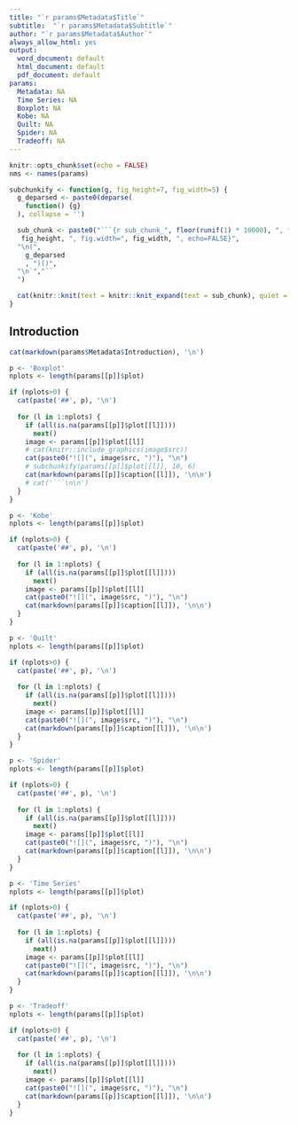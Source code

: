 ```yaml
---
title: "`r params$Metadata$Title`"
subtitle:  "`r params$Metadata$Subtitle`"
author: "`r params$Metadata$Author`"
always_allow_html: yes
output: 
  word_document: default
  html_document: default
  pdf_document: default
params:
  Metadata: NA
  Time Series: NA
  Boxplot: NA
  Kobe: NA
  Quilt: NA
  Spider: NA
  Tradeoff: NA
---
```



```r
knitr::opts_chunk$set(echo = FALSE)
nms <- names(params)

subchunkify <- function(g, fig_height=7, fig_width=5) {
  g_deparsed <- paste0(deparse(
    function() {g}
  ), collapse = '')

  sub_chunk <- paste0("```{r sub_chunk_", floor(runif(1) * 10000), ", fig.height=",
   fig_height, ", fig.width=", fig_width, ", echo=FALSE}",
  "\n(", 
    g_deparsed
    , ")()",
  "\n`","``
  ")

  cat(knitr::knit(text = knitr::knit_expand(text = sub_chunk), quiet = TRUE))
}

```


## Introduction

```r
cat(markdown(params$Metadata$Introduction), '\n')
```

```r
p <- 'Boxplot'
nplots <- length(params[[p]]$plot)

if (nplots>0) {
  cat(paste('##', p), '\n')
  
  for (l in 1:nplots) {
    if (all(is.na(params[[p]]$plot[[l]])))
      next()
    image <- params[[p]]$plot[[l]]
    # cat(knitr::include_graphics(image$src))
    cat(paste0("![](", image$src, ")"), "\n")
    # subchunkify(params[[p]]$plot[[l]], 10, 6)
    cat(markdown(params[[p]]$caption[[l]]), '\n\n')
    # cat('```\n\n')
  }
}

```

```r
p <- 'Kobe'
nplots <- length(params[[p]]$plot)

if (nplots>0) {
  cat(paste('##', p), '\n')
  
  for (l in 1:nplots) {
    if (all(is.na(params[[p]]$plot[[l]])))
      next()
    image <- params[[p]]$plot[[l]]
    cat(paste0("![](", image$src, ")"), "\n")
    cat(markdown(params[[p]]$caption[[l]]), '\n\n')
  }
}

```

```r
p <- 'Quilt'
nplots <- length(params[[p]]$plot)

if (nplots>0) {
  cat(paste('##', p), '\n')
  
  for (l in 1:nplots) {
    if (all(is.na(params[[p]]$plot[[l]])))
      next()
    image <- params[[p]]$plot[[l]]
    cat(paste0("![](", image$src, ")"), "\n")
    cat(markdown(params[[p]]$caption[[l]]), '\n\n')
  }
}

```

```r
p <- 'Spider'
nplots <- length(params[[p]]$plot)

if (nplots>0) {
  cat(paste('##', p), '\n')
  
  for (l in 1:nplots) {
    if (all(is.na(params[[p]]$plot[[l]])))
      next()
    image <- params[[p]]$plot[[l]]
    cat(paste0("![](", image$src, ")"), "\n")
    cat(markdown(params[[p]]$caption[[l]]), '\n\n')
  }
}

```

```r
p <- 'Time Series'
nplots <- length(params[[p]]$plot)

if (nplots>0) {
  cat(paste('##', p), '\n')
  
  for (l in 1:nplots) {
    if (all(is.na(params[[p]]$plot[[l]])))
      next()
    image <- params[[p]]$plot[[l]]
    cat(paste0("![](", image$src, ")"), "\n")
    cat(markdown(params[[p]]$caption[[l]]), '\n\n')
  }
}

```

```r
p <- 'Tradeoff'
nplots <- length(params[[p]]$plot)

if (nplots>0) {
  cat(paste('##', p), '\n')
  
  for (l in 1:nplots) {
    if (all(is.na(params[[p]]$plot[[l]])))
      next()
    image <- params[[p]]$plot[[l]]
    cat(paste0("![](", image$src, ")"), "\n")
    cat(markdown(params[[p]]$caption[[l]]), '\n\n')
  }
}

```





